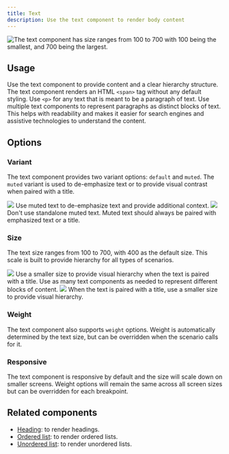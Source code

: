 ```yaml
---
title: Text
description: Use the text component to render body content
---
```



![The text component has size ranges from 100 to 700 with 100 being the smallest, and 700 being the largest.](https://github.com/primer/brand/assets/912236/67d89861-7a1e-4df9-a801-01d11f4dfb17)

## Usage

Use the text component to provide content and a clear hierarchy structure. The text component renders an HTML `<span>` tag without any default styling. Use `<p>` for any text that is meant to be a paragraph of text. Use multiple text components to represent paragraphs as distinct blocks of text. This helps with readability and makes it easier for search engines and assistive technologies to understand the content.

## Options

### Variant

The text component provides two variant options: `default` and `muted`. The `muted` variant is used to de-emphasize text or to provide visual contrast when paired with a title.

<DoDontContainer>
  <Do>
    <img src="https://github.com/primer/brand/assets/912236/b7fa8c0d-0877-4edd-a8b3-4eea2e16fe26" />
    <Caption>
      Use muted text to de-emphasize text and provide additional context.
    </Caption>
  </Do>
  <Dont>
    <img src="https://github.com/primer/brand/assets/912236/01f1e3a8-5058-4a73-a69f-6f424382fb63" />
    <Caption>
      Don't use standalone muted text. Muted text should always be paired with
      emphasized text or a title.
    </Caption>
  </Dont>
</DoDontContainer>

### Size

The text size ranges from 100 to 700, with 400 as the default size. This scale is built to provide hierarchy for all types of scenarios.

<DoDontContainer>
  <Do>
    <img src="https://github.com/primer/brand/assets/912236/e029b053-eab8-47a7-bd49-b6ce49ac8bdf" />
    <Caption>
      Use a smaller size to provide visual hierarchy when the text is paired
      with a title. Use as many text components as needed to represent different blocks of
      content.
    </Caption>
  </Do>
  <Dont>
    <img src="https://github.com/primer/brand/assets/912236/bfc9aaba-5a48-4053-a4a0-2209a9d7f082" />
    <Caption>
      When the text is paired with a title, use a smaller size to provide visual
      hierarchy.
    </Caption>
  </Dont>
</DoDontContainer>

### Weight

The text component also supports `weight` options. Weight is automatically determined by the text size, but can be overridden when the scenario calls for it.

### Responsive

The text component is responsive by default and the size will scale down on smaller screens. Weight options will remain the same across all screen sizes but can be overridden for each breakpoint.

<div>
  <CustomVideoPlayer
    width="100%"
    src="https://github.com/primer/brand/assets/912236/f14167c9-2acc-4e7b-9d3d-a722e8a61e7f"
  />
</div>

## Related components

- [Heading](/components/Heading): to render headings.
- [Ordered list](/components/OrderedList): to render ordered lists.
- [Unordered list](/components/UnorderedList): to render unordered lists.
